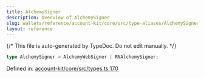 ```yaml
---
title: AlchemySigner
description: Overview of AlchemySigner
slug: wallets/reference/account-kit/core/src/type-aliases/AlchemySigner
layout: reference
---
```


{/* This file is auto-generated by TypeDoc. Do not edit manually. */}

```ts
type AlchemySigner = AlchemyWebSigner | RNAlchemySigner;
```

Defined in: [account-kit/core/src/types.ts:170](https://github.com/alchemyplatform/aa-sdk/blob/08ef11b1fc98663df6a97fa93722c7f14b33f1cc/account-kit/core/src/types.ts#L170)
